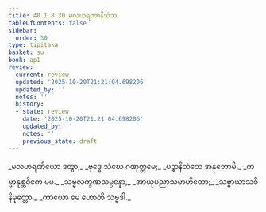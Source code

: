 ```yaml
---
title: 40.1.8.30 မလဟရဏာနိသံသ
tableOfContents: false
sidebar:
  order: 30
type: tipitaka
basket: su
book: ap1
review:
  current: review
  updated: '2025-10-20T21:21:04.698206'
  updated_by: ''
  notes: ''
  history:
  - state: review
    date: '2025-10-20T21:21:04.698206'
    updated_by: ''
    notes: ''
    previous_state: draft
---
```



<DynamicBreadcrumb />


<ReviewStatus review={frontmatter.review} showDetails={true} />

<HypothesisAnnotation frontmatter={frontmatter} />

<Division number="166" book="ap1" e="ch" v="20" p="366">

<Paragraph number="4463" type="verses" book="ap1">
_မလဟရဏိယော ဒတွာ,_  
_ဗုဒ္ဓေ သံဃေ ဂဏုတ္တမေ;_  
_ပဉ္စာနိသံသေ အနုဘောမိ,_  
_ကမ္မာနုစ္ဆဝိကေ မမ._  

</Paragraph>

</Division>
<Division number="167" book="ap1" e="ch" v="20" p="366">

<Paragraph number="4464" type="verses" book="ap1">
_သဗ္ဗလက္ခဏသမ္ပန္နော,_  
_အာယုပညာသမာဟိတော;_  
_သဗ္ဗာယာသဝိနိမုတ္တော,_  
_ကာယော မေ ဟောတိ သဗ္ဗဒါ._
</Paragraph>
</Division>